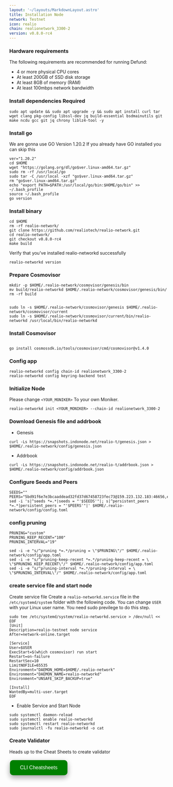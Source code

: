 ```yaml
---
layout: '~/layouts/MarkdownLayout.astro'
title: Installation Node
network: Testnet
icon: realio
chain: realionetwork_3300-2
version: v0.8.0-rc4
---
```


### Hardware requirements

The following requirements are recommended for running Defund:

- 4 or more physical CPU cores
- At least 200GB of SSD disk storage
- At least 8GB of memory (RAM)
- At least 100mbps network bandwidth


### Install dependencies Required

```
sudo apt update && sudo apt upgrade -y && sudo apt install curl tar wget clang pkg-config libssl-dev jq build-essential bsdmainutils git make ncdu gcc git jq chrony liblz4-tool -y
```

### Install go

We are gonna use GO Version 1.20.2
If you already have GO installed you can skip this 

```
ver="1.20.2"
cd $HOME
wget "https://golang.org/dl/go$ver.linux-amd64.tar.gz"
sudo rm -rf /usr/local/go
sudo tar -C /usr/local -xzf "go$ver.linux-amd64.tar.gz"
rm "go$ver.linux-amd64.tar.gz"
echo "export PATH=$PATH:/usr/local/go/bin:$HOME/go/bin" >> ~/.bash_profile
source ~/.bash_profile
go version
```

### Install binary

```
cd $HOME
rm -rf realio-network/
git clone https://github.com/realiotech/realio-network.git
cd realio-network/
git checkout v0.8.0-rc4
make build
```

Verify that you've installed realio-networkd successfully

```
realio-networkd version
```

### Prepare Cosmovisor
```
mkdir -p $HOME/.realio-network/cosmovisor/genesis/bin
mv build/realio-networkd $HOME/.realio-network/cosmovisor/genesis/bin/
rm -rf build


sudo ln -s $HOME/.realio-network/cosmovisor/genesis $HOME/.realio-network/cosmovisor/current
sudo ln -s $HOME/.realio-network/cosmovisor/current/bin/realio-networkd /usr/local/bin/realio-networkd
```

### Install Cosmovisor
```

go install cosmossdk.io/tools/cosmovisor/cmd/cosmovisor@v1.4.0
```

### Config app

```
realio-networkd config chain-id realionetwork_3300-2
realio-networkd config keyring-backend test
```

### Initialize Node

Please change `<YOUR_MONIKER>` To your own Moniker.

```
realio-networkd init <YOUR_MONIKER> --chain-id realionetwork_3300-2
```

### Download Genesis file and addrbook

- Genesis

```
curl -Ls https://snapshots.indonode.net/realio-t/genesis.json > $HOME/.realio-network/config/genesis.json
```

- Addrbook

```
curl -Ls https://snapshots.indonode.net/realio-t/addrbook.json > $HOME/.realio-network/config/addrbook.json
```

### Configure Seeds and Peers

```
SEEDS=""
PEERS="5bd91f6e7e3bcaaddead32fd37d67458723fec73@159.223.132.183:46656,eced2e7edfe6c530ccf319ca7c6ce0b72d1d5570@144.126.196.99:46656,39e84967c02c7c04a0dd4bd426d484a65373d158@206.189.49.63:46656"
sed -i 's|^seeds *=.*|seeds = "'$SEEDS'"|; s|^persistent_peers *=.*|persistent_peers = "'$PEERS'"|' $HOME/.realio-network/config/config.toml
```

### config pruning

```
PRUNING="custom"
PRUNING_KEEP_RECENT="100"
PRUNING_INTERVAL="19"

sed -i -e "s/^pruning *=.*/pruning = \"$PRUNING\"/" $HOME/.realio-network/config/app.toml
sed -i -e "s/^pruning-keep-recent *=.*/pruning-keep-recent = \
\"$PRUNING_KEEP_RECENT\"/" $HOME/.realio-network/config/app.toml
sed -i -e "s/^pruning-interval *=.*/pruning-interval = \
\"$PRUNING_INTERVAL\"/" $HOME/.realio-network/config/app.toml
```


### create service file and start node

Create service file
Create a `realio-networkd.service` file in the `/etc/systemd/system` folder with the following code. 
You can change `USER` with your Linux user name. You need sudo previlege to do this step.

```
sudo tee /etc/systemd/system/realio-networkd.service > /dev/null << EOF
[Unit]
Description=realio-testnet node service
After=network-online.target

[Service]
User=$USER
ExecStart=$(which cosmovisor) run start
Restart=on-failure
RestartSec=10
LimitNOFILE=65535
Environment="DAEMON_HOME=$HOME/.realio-network"
Environment="DAEMON_NAME=realio-networkd"
Environment="UNSAFE_SKIP_BACKUP=true"

[Install]
WantedBy=multi-user.target
EOF
```

- Enable Service and Start Node

```
sudo systemctl daemon-reload
sudo systemctl enable realio-networkd
sudo systemctl restart realio-networkd
sudo journalctl -fu realio-networkd -o cat
```
### Create Validator

Heads up to the Cheat Sheets to create validator

<a href="https://www.indonode.net/testnet/realio/cheat" target="_blank">
  <button style="background-color: green; border: none; color: white; padding: 15px 32px; text-align: center; text-decoration: none; display: inline-block; font-size: 16px; margin: 4px 2px; cursor: pointer; border-radius: 10px; box-shadow: 0 8px 16px 0 rgba(0,0,0,0.2), 0 6px 20px 0 rgba(0,0,0,0.19);" onmouseover="this.style.boxShadow='0 0 0 4px rgba(0,255,0,0.5)'" onmouseout="this.style.boxShadow='0 8px 16px 0 rgba(0,0,0,0.2), 0 6px 20px 0 rgba(0,0,0,0.19)'">CLI Cheatsheets</button>
</a>